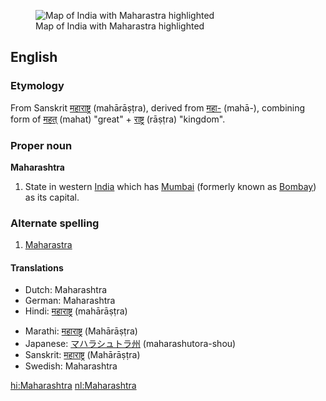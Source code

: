[[Image:IndiaMaharashtra.png|thumb|Map of India with Maharastra highlighted]]
==English==

===Etymology===
From Sanskrit [[महाराष्ट्र]] (mahārāṣṭra), derived from [[महा-]] (mahā-),
combining form of [[महत्]] (mahat) "great" + [[राष्ट्र]] (rāṣṭra) "kingdom".

===Proper noun===
'''Maharashtra'''
#State in western [[India]] which has [[Mumbai]] (formerly known as [[Bombay]]) as its capital.

===Alternate spelling===
#[[Maharastra]]

====Translations====
{{top}}
*Dutch: Maharashtra
*German: Maharashtra
*Hindi: [[महाराष्ट्र]] (mahārāṣṭra)
{{mid}}
*Marathi: [[महाराष्ट्र]] (Mahārāṣṭra)
*Japanese: [[マハラシュトラ州]] (maharashutora-shou)
*Sanskrit: [[महाराष्ट्र]] (Mahārāṣṭra)
*Swedish: Maharashtra
{{bottom}}

[[hi:Maharashtra]]
[[nl:Maharashtra]]